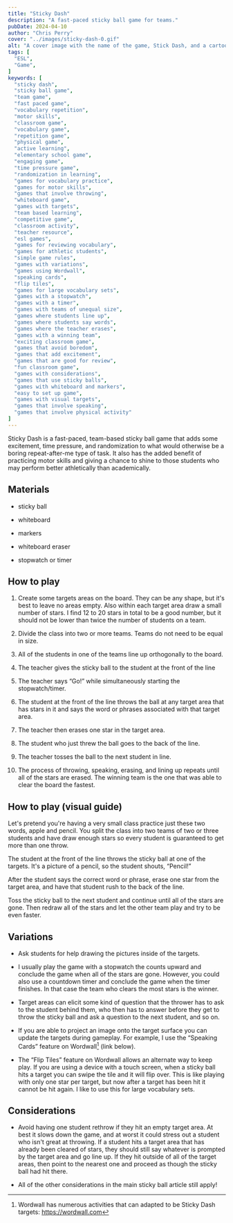```yaml
---
title: "Sticky Dash"
description: "A fast-paced sticky ball game for teams."
pubDate: 2024-04-10
author: "Chris Perry"
cover: "../images/sticky-dash-0.gif"
alt: "A cover image with the name of the game, Stick Dash, and a cartoon being hit by a sticky ball."
tags: [
  "ESL",
  "Game",
]
keywords: [
  "sticky dash",
  "sticky ball game",
  "team game",
  "fast paced game",
  "vocabulary repetition",
  "motor skills",
  "classroom game",
  "vocabulary game",
  "repetition game",
  "physical game",
  "active learning",
  "elementary school game",
  "engaging game",
  "time pressure game",
  "randomization in learning",
  "games for vocabulary practice",
  "games for motor skills",
  "games that involve throwing",
  "whiteboard game",
  "games with targets",
  "team based learning",
  "competitive game",
  "classroom activity",
  "teacher resource",
  "esl games",
  "games for reviewing vocabulary",
  "games for athletic students",
  "simple game rules",
  "games with variations",
  "games using Wordwall",
  "speaking cards",
  "flip tiles",
  "games for large vocabulary sets",
  "games with a stopwatch",
  "games with a timer",
  "games with teams of unequal size",
  "games where students line up",
  "games where students say words",
  "games where the teacher erases",
  "games with a winning team",
  "exciting classroom game",
  "games that avoid boredom",
  "games that add excitement",
  "games that are good for review",
  "fun classroom game",
  "games with considerations",
  "games that use sticky balls",
  "games with whiteboard and markers",
  "easy to set up game",
  "games with visual targets",
  "games that involve speaking",
  "games that involve physical activity"
]
---
```



Sticky Dash is a fast-paced, team-based sticky ball game that adds some excitement, time pressure, and randomization to what would otherwise be a boring repeat-after-me type of task. It also has the added benefit of practicing motor skills and giving a chance to shine to those students who may perform better athletically than academically.

## Materials

* sticky ball

* whiteboard

* markers

* whiteboard eraser

* stopwatch or timer

## How to play

1. Create some targets areas on the board. They can be any shape, but it's best to leave no areas empty. Also within each target area draw a small number of stars. I find 12 to 20 stars in total to be a good number, but it should not be lower than twice the number of students on a team.

1. Divide the class into two or more teams. Teams do not need to be equal in size.

1. All of the students in one of the teams line up orthogonally to the board.

1. The teacher gives the sticky ball to the student at the front of the line

1. The teacher says “Go!” while simultaneously starting the stopwatch/timer.

1. The student at the front of the line throws the ball at any target area that has stars in it and says the word or phrases associated with that target area.

1. The teacher then erases one star in the target area.

1. The student who just threw the ball goes to the back of the line.

1. The teacher tosses the ball to the next student in line.

1. The process of throwing, speaking, erasing, and lining up repeats until all of the stars are erased. The winning team is the one that was able to clear the board the fastest.

## How to play (visual guide)

<PostPicture src={stickyDash1} alt="A large drawing on a whiteboard of an apple and a pencil separated by a vertical line, each with three stars underneath." />

Let's pretend you're having a very small class practice just these two words, apple and pencil. You split the class into two teams of two or three students and have draw enough stars so every student is guaranteed to get more than one throw.

<PostPicture src={stickyDash2} alt="A sticky ball hits the pencil. The student who threw the sticky ball shouts, 'Pencil!'" />

The student at the front of the line throws the sticky ball at one of the targets. It's a picture of a pencil, so the student shouts, “Pencil!”

<PostPicture src={stickyDash3} alt="One of the stars beneath the pencil is being erased." />

After the student says the correct word or phrase, erase one star from the target area, and have that student rush to the back of the line.

<PostPicture src={stickyDash4} alt="Only two stars remain below the pencil." />

Toss the sticky ball to the next student and continue until all of the stars are gone. Then redraw all of the stars and let the other team play and try to be even faster.

## Variations

* Ask students for help drawing the pictures inside of the targets.

* I usually play the game with a stopwatch the counts upward and conclude the game when all of the stars are gone. However, you could also use a countdown timer and conclude the game when the timer finishes. In that case the team who clears the most stars is the winner.

* Target areas can elicit some kind of question that the thrower has to ask to the student behind them, who then has to answer before they get to throw the sticky ball and ask a question to the next student, and so on.

* If you are able to project an image onto the target surface you can update the targets during gameplay. For example, I use the “Speaking Cards” feature on Wordwall[^wordwall] (link below).

  [^wordwall]: Wordwall has numerous activities that can adapted to be Sticky Dash targets: https://wordwall.com

* The “Flip Tiles” feature on Wordwall allows an alternate way to keep play. If you are using a device with a touch screen, when a sticky ball hits a target you can swipe the tile and it will flip over. This is like playing with only one star per target, but now after a target has been hit it cannot be hit again. I like to use this for large vocabulary sets.

## Considerations

* Avoid having one student rethrow if they hit an empty target area. At best it slows down the game, and at worst it could stress out a student who isn't great at throwing. If a student hits a target area that has already been cleared of stars, they should still say whatever is prompted by the target area and go line up. If they hit outside of all of the target areas, then point to the nearest one and proceed as though the sticky ball had hit there.

* All of the other considerations in the main sticky ball article still apply!
